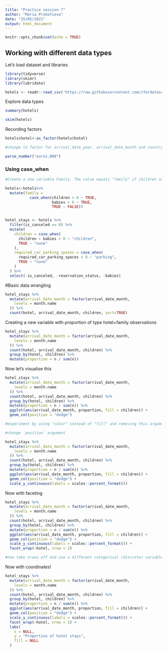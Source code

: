 ```yaml
---
title: "Practice session 7"
author: "Maria Prokofieva"
date: "25/05/2021"
output: html_document
---
```


```r
knitr::opts_chunk$set(echo = TRUE)
```

## Working with different data types

Let's load dataset and libraries

```r
library(tidyverse)
library(skimr)
library(lubridate)

hotels <- readr::read_csv('https://raw.githubusercontent.com/rfordatascience/tidytuesday/master/data/2020/2020-02-11/hotels.csv')

```

Explore data types

```r
summary(hotels)

skim(hotels)
```

Recording factors

```r

hotels$hotel<-as_factor(hotels$hotel)

#change to factor for arrival_date_year, arrival_date_month and country
```



```r
parse_number("euro1,000")
```

### Using case_when

```r

#Create a new variable Family. The value equals "family" if children are more than 0, "couple" otherwise

hotels<-hotels%>%
  mutate(family =
           case_when(children > 0 ~ TRUE,
                     babies > 0 ~ TRUE,
                     TRUE ~ FALSE))


hotel_stays <- hotels %>%
  filter(is_canceled == 0) %>%
  mutate(
    children = case_when(
      children + babies > 0 ~ "children",
      TRUE ~ "none"
    ),
    required_car_parking_spaces = case_when(
      required_car_parking_spaces > 0 ~ "parking",
      TRUE ~ "none"
    )
  ) %>%
  select(-is_canceled, -reservation_status, -babies)
```


#Basic data wrangling


```r
hotel_stays %>%
  mutate(arrival_date_month = factor(arrival_date_month,
    levels = month.name
  )) %>%
  count(hotel, arrival_date_month, children, sort=TRUE)
```

Creating a new variable with proportion of type hotel+family observations

```r
hotel_stays %>%
  mutate(arrival_date_month = factor(arrival_date_month,
    levels = month.name
  )) %>%
  count(hotel, arrival_date_month, children) %>%
  group_by(hotel, children) %>%
  mutate(proportion = n / sum(n))
```
Now let's visualise this

```r

hotel_stays %>%
  mutate(arrival_date_month = factor(arrival_date_month,
    levels = month.name
  )) %>%
  count(hotel, arrival_date_month, children) %>%
  group_by(hotel, children) %>%
  mutate(proportion = n / sum(n)) %>%
  ggplot(aes(arrival_date_month, proportion, fill = children)) +
  geom_col(position = "dodge") 

#experiment by using "color" instead of "fill" and removing this argument all together.

#change `position` argument
```

```r
hotel_stays %>%
  mutate(arrival_date_month = factor(arrival_date_month,
    levels = month.name
  )) %>%
  count(hotel, arrival_date_month, children) %>%
  group_by(hotel, children) %>%
  mutate(proportion = n / sum(n)) %>%
  ggplot(aes(arrival_date_month, proportion, fill = children)) +
  geom_col(position = "dodge") +
  scale_y_continuous(labels = scales::percent_format())
```

Now with faceting

```r
hotel_stays %>%
  mutate(arrival_date_month = factor(arrival_date_month,
    levels = month.name
  )) %>%
  count(hotel, arrival_date_month, children) %>%
  group_by(hotel, children) %>%
  mutate(proportion = n / sum(n)) %>%
  ggplot(aes(arrival_date_month, proportion, fill = children)) +
  geom_col(position = "dodge") +
  scale_y_continuous(labels = scales::percent_format()) +
  facet_wrap(~hotel, nrow = 2)

#now take nrows off and use a different categorical (discrete) variable for facet_wrap (~)
```
Now with coordinates!

```r

hotel_stays %>%
  mutate(arrival_date_month = factor(arrival_date_month,
    levels = month.name
  )) %>%
  count(hotel, arrival_date_month, children) %>%
  group_by(hotel, children) %>%
  mutate(proportion = n / sum(n)) %>%
  ggplot(aes(arrival_date_month, proportion, fill = children)) +
  geom_col(position = "dodge") +
  scale_y_continuous(labels = scales::percent_format()) +
  facet_wrap(~hotel, nrow = 2) +
  labs(
    x = NULL,
    y = "Proportion of hotel stays",
    fill = NULL
  )
```

